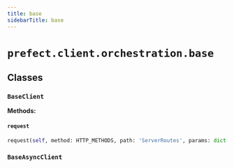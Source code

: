 ```yaml
---
title: base
sidebarTitle: base
---
```


# `prefect.client.orchestration.base`

## Classes

### `BaseClient` <sup><a href="https://github.com/PrefectHQ/prefect/blob/main/src/prefect/client/orchestration/base.py#L16" target="_blank"><Icon icon="github" size="14" /></a></sup>

**Methods:**

#### `request` <sup><a href="https://github.com/PrefectHQ/prefect/blob/main/src/prefect/client/orchestration/base.py#L22" target="_blank"><Icon icon="github" size="14" /></a></sup>

```python
request(self, method: HTTP_METHODS, path: 'ServerRoutes', params: dict[str, Any] | None = None, path_params: dict[str, Any] | None = None, **kwargs: Any) -> 'Response'
```

### `BaseAsyncClient` <sup><a href="https://github.com/PrefectHQ/prefect/blob/main/src/prefect/client/orchestration/base.py#L36" target="_blank"><Icon icon="github" size="14" /></a></sup>
